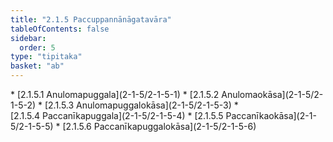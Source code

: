 ```yaml
---
title: "2.1.5 Paccuppannānāgatavāra"
tableOfContents: false
sidebar:
  order: 5
type: "tipitaka"
basket: "ab"
---
```



<DynamicBreadcrumb />



<TableOfContents>
* [2.1.5.1 Anulomapuggala](2-1-5/2-1-5-1)
* [2.1.5.2 Anulomaokāsa](2-1-5/2-1-5-2)
* [2.1.5.3 Anulomapuggalokāsa](2-1-5/2-1-5-3)
* [2.1.5.4 Paccanīkapuggala](2-1-5/2-1-5-4)
* [2.1.5.5 Paccanīkaokāsa](2-1-5/2-1-5-5)
* [2.1.5.6 Paccanīkapuggalokāsa](2-1-5/2-1-5-6)
</TableOfContents>